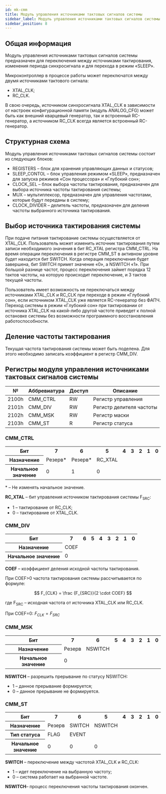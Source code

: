 ```yaml
---
id: mk-cmm
title: Модуль управления источниками тактовых сигналов системы
sidebar_label: Модуль управления источниками тактовых сигналов системы
sidebar_position: 8
---
```


## Общая информация

Модуль управления источниками тактовых сигналов системы предназначен для переключения между источниками тактирования, изменения периода синхросигнала и для перехода в режим «SLEEP».

Микроконтроллер в процессе работы может переключатся между двумя источниками тактового сигнала:

- XTAL_CLK;
- RC_CLK.

В свою очередь, источником синхросигнала XTAL_CLK в зависимости от настроек конфигурационной памяти (модуль ANALOG_CFG) может быть как внешний кварцевый генератор, так и встроенный RC-генератор, а источником RC_CLK всегда является встроенный RC-генератор.

## Структурная схема

<DocumentFigure
  src="/img/5400TP105-003/cmm/Управление_иточниками_тактовых_сигналов.svg"
  alt="Структурная схема модуля управления источниками тактовых сигналов системы"
  caption="Структурная схема модуля управления источниками тактовых сигналов системы"
/>

Модуль управления источниками тактовых сигналов системы состоит из следующих блоков:

- REGISTERS – блок для хранения управляющих данных и статусов;
- SLEEP_CONTOL – блок управления режимом «SLEEP», предназначен для запуска режимов «Сон процессора» и «Глубокий сон»;
- CLOCK_SEL – блок выбора частоты тактирования, предназначен для выбора источника частоты тактирования системы;
- MUX – мультиплексор, предназначен для управления частотами, которые будут переданы в систему;
- CLOCK_DIVIDER – делитель частоты, предназначен для деления частоты выбранного источника тактирования.

## Выбор источника тактирования системы

При подаче питания тактирование системы осуществляется от XTAL_CLK. Пользователь может изменить источник тактирования путем записи необходимого значения в бит RC_XTAL регистра CMM_CTRL. На время операции переключения в регистре CMM_ST в активном уровне будет находится бит SWITCH. Когда операция переключения будет завершена, бит SWITCH примет значение «0», а NSWITCH «1». При большой разнице частот, процесс переключения займет порядка 12 тактов частоты, на которую происходит переключение, и 3 тактов текущей частоты.

Пользователь имеет возможность не переключаться между источниками XTAL_CLK и RC_CLK при переходе в режим «Глубокий сон», если источником XTAL_CLK уже является RC-генератор без ФАПЧ. Переход системы в режим «Глубокий сон» при тактировании от источника XTAL_CLK на какой-либо другой частоте приведет к полной остановке системы без возможности программного восстановления работоспособности.

## Деление частоты тактирования

Текущая частота тактирования системы может быть поделена. Для этого необходимо записать коэффициент в регистр CMM_DIV.

## Регистры модуля управления источниками тактовых сигналов системы

| №     | Аббревиатура | Доступ | Описание                 |
| ----- | ------------ | ------ | ------------------------ |
| 2100h | CMM_CTRL     | RW     | Регистр управления       |
| 2101h | CMM_DIV      | RW     | Регистр делителя частоты |
| 2102h | CMM_MSK      | RW     | Регистр маски            |
| 2103h | CMM_ST       | R      | Регистр статуса          |

### CMM_CTRL

<table className="table">
<tbody>
 
  <tr>
    <th >Бит</th>
    <th >7</th>
    <th >6</th>
    <th >5</th>
    <th >4</th>
    <th >3</th>
    <th >2</th>
    <th >1</th>
    <th >0</th>
  </tr>

<tr>
  <th>Назначение</th>
  <td colSpan={5}>Резерв*</td>
  <td colSpan={2}>Резерв*</td>
  <td>RC_XTAL</td>
</tr>

  <tr>
    <th >Начальное значение</th>
    <td colSpan={5} >0</td>
    <td colSpan={2} >1</td>
     <td >0</td>
  </tr>
</tbody>
</table>

\* – Не изменять начальное значение.

**RC_XTAL** – бит управления источником тактирования системы F<sub>SRC</sub>:

- 1 – тактирование от RC_CLK;
- 0 – тактирование от XTAL_CLK.

### CMM_DIV

<table className="table">
<tbody>
 
  <tr>
    <th >Бит</th>
    <th >7</th>
    <th >6</th>
    <th >5</th>
    <th >4</th>
    <th >3</th>
    <th >2</th>
    <th >1</th>
    <th >0</th>
  </tr>

<tr>
  <th>Назначение</th>
  <td colSpan={8}>COEF</td>
</tr>

  <tr>
    <th >Начальное значение</th>
    <td colSpan={8} >0</td>
  </tr>
</tbody>
</table>

**COEF** – коэффициент деления исходной частоты тактирования.

При COEF>0 частота тактирования системы рассчитывается по формуле:

$$
F_{CLK} = \frac {F_{SRC}}{2 \cdot COEF}
$$

где F<sub>SRC</sub> – исходная частота от источника XTAL_CLK или RC_CLK.

При COEF=0: $F_{CLK} = F_{SRC}$

### CMM_MSK

<table className="table">
<tbody>
 
  <tr>
    <th >Бит</th>
    <th >7</th>
    <th >6</th>
    <th >5</th>
    <th >4</th>
    <th >3</th>
    <th >2</th>
    <th >1</th>
    <th >0</th>
  </tr>

<tr>
  <th>Назначение</th>
  <td colSpan={7}>Резерв</td>
  <td>NSWITCH</td>
</tr>

  <tr>
    <th >Начальное значение</th>
    <td colSpan={8} >0</td>
  </tr>
</tbody>
</table>

**NSWITCH** – разрешить прерывание по статусу NSWITCH:

- 1 – данное прерывание формируется;
- 0 – данное прерывание не формируется.

### CMM_ST

<table className="table">
<tbody>
 
  <tr>
    <th >Бит</th>
    <th >7</th>
    <th >6</th>
    <th >5</th>
    <th >4</th>
    <th >3</th>
    <th >2</th>
    <th >1</th>
    <th >0</th>
  </tr>

<tr>
  <th>Назначение</th>
  <td rowSpan={2} colSpan={6}>
    Резерв
  </td>
  <td>SWITCH</td>
  <td>NSWITCH</td>
</tr>
<tr>
  <th>Тип статуса</th>
  <td>FLAG</td>
  <td>EVENT</td>
</tr>

  <tr>
    <th >Начальное значение</th>
    <td colSpan={6} >0</td>
    <td >0</td>
    <td >0</td>
  </tr>
</tbody>
</table>

**SWITCH** – переключение между частотой XTAL_CLK и RC_CLK:

- 1 – идет переключение на выбранную частоту;
- 0 – система работает на выбранной частоте.

**NSWITCH**– процесс переключения частоты тактирования окончен.
